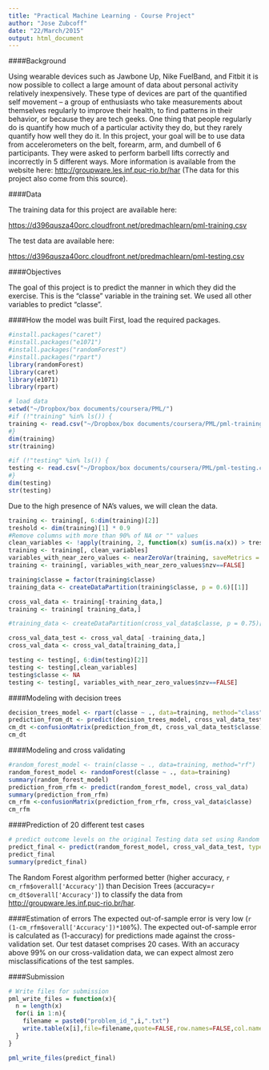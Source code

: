 ```yaml
---
title: "Practical Machine Learning - Course Project"
author: "Jose Zubcoff"
date: "22/March/2015"
output: html_document
---
```


####Background

Using wearable devices such as Jawbone Up, Nike FuelBand, and Fitbit it is now possible to collect a large amount of data about personal activity relatively inexpensively. These type of devices are part of the quantified self movement – a group of enthusiasts who take measurements about themselves regularly to improve their health, to find patterns in their behavior, or because they are tech geeks. One thing that people regularly do is quantify how much of a particular activity they do, but they rarely quantify how well they do it. In this project, your goal will be to use data from accelerometers on the belt, forearm, arm, and dumbell of 6 participants. They were asked to perform barbell lifts correctly and incorrectly in 5 different ways. More information is available from the website here: <http://groupware.les.inf.puc-rio.br/har> (The data for this project also come from this source). 


####Data 


The training data for this project are available here: 

<https://d396qusza40orc.cloudfront.net/predmachlearn/pml-training.csv>

The test data are available here: 

<https://d396qusza40orc.cloudfront.net/predmachlearn/pml-testing.csv>

####Objectives

The goal of this project is to predict the manner in which they did the exercise. This is the "classe" variable in the training set. We used all other variables to predict "classe". 

####How the model was built 
First, load the required packages.
```r
#install.packages("caret")
#install.packages("e1071")
#install.packages("randomForest")
#install.packages("rpart")
library(randomForest)
library(caret)
library(e1071)
library(rpart)
```

```r
# load data
setwd("~/Dropbox/box documents/coursera/PML/")
#if (!"training" %in% ls()) {
training <- read.csv("~/Dropbox/box documents/coursera/PML/pml-training.csv", na.strings=c("#DIV/0!"), row.names = 1, strip.white=TRUE)
#}
dim(training)
str(training)
```
```r
#if (!"testing" %in% ls()) {
testing <- read.csv("~/Dropbox/box documents/coursera/PML/pml-testing.csv", na.strings=c("#DIV/0!"), row.names = 1, strip.white=TRUE)
#}
dim(testing)
str(testing)
```
Due to the high presence of NA's values, we will clean the data.
```r
training <- training[, 6:dim(training)[2]]
treshold <- dim(training)[1] * 0.9
#Remove columns with more than 90% of NA or "" values
clean_variables <- !apply(training, 2, function(x) sum(is.na(x)) > treshold  || sum(x=="") > treshold)
training <- training[, clean_variables]
variables_with_near_zero_values <- nearZeroVar(training, saveMetrics = TRUE)
training <- training[, variables_with_near_zero_values$nzv==FALSE]
```

```r
training$classe = factor(training$classe)
training_data <- createDataPartition(training$classe, p = 0.6)[[1]]
```

```r
cross_val_data <- training[-training_data,]
training <- training[ training_data,]
```

```r
#training_data <- createDataPartition(cross_val_data$classe, p = 0.75)[[1]]
```

```r
cross_val_data_test <- cross_val_data[ -training_data,]
cross_val_data <- cross_val_data[training_data,]
```
```r
testing <- testing[, 6:dim(testing)[2]]
testing <- testing[,clean_variables]
testing$classe <- NA
testing <- testing[, variables_with_near_zero_values$nzv==FALSE]
```

####Modeling with decision trees 
```r
decision_trees_model <- rpart(classe ~ ., data=training, method="class")
prediction_from_dt <- predict(decision_trees_model, cross_val_data_test, type = "class")
cm_dt <-confusionMatrix(prediction_from_dt, cross_val_data_test$classe)
cm_dt
```

####Modeling and cross validating 
```r
#random_forest_model <- train(classe ~ ., data=training, method="rf")
random_forest_model <- randomForest(classe ~ ., data=training)
summary(random_forest_model)
prediction_from_rfm <- predict(random_forest_model, cross_val_data)
summary(prediction_from_rfm)
cm_rfm <-confusionMatrix(prediction_from_rfm, cross_val_data$classe)
cm_rfm
```

####Prediction of 20 different test cases 

```r
# predict outcome levels on the original Testing data set using Random Forest algorithm
predict_final <- predict(random_forest_model, cross_val_data_test, type="class")
predict_final
summary(predict_final)
```
The Random Forest algorithm performed better (higher accuracy, `r cm_rfm$overall['Accuracy']`) than Decision Trees (accuracy=`r cm_dt$overall['Accuracy']`) to classify the data from <http://groupware.les.inf.puc-rio.br/har>.

####Estimation of errors
The expected out-of-sample error is very low (`r (1-cm_rfm$overall['Accuracy'])*100`%). The expected out-of-sample error is calculated as (1-accuracy) for predictions made against the cross-validation set. Our test dataset comprises 20 cases. With an accuracy above 99% on our cross-validation data, we can expect almost zero misclassifications of the test samples.

####Submission
```r
# Write files for submission
pml_write_files = function(x){
  n = length(x)
  for(i in 1:n){
    filename = paste0("problem_id_",i,".txt")
    write.table(x[i],file=filename,quote=FALSE,row.names=FALSE,col.names=FALSE)
  }
}

pml_write_files(predict_final)
```


